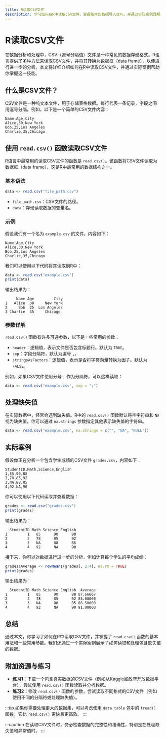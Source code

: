 ```yaml
---
title: R读取CSV文件
description: 学习如何在R中读取CSV文件，掌握基本的数据导入技巧，并通过实际案例理解其应用场景。
---
```


# R读取CSV文件

在数据分析和处理中，CSV（逗号分隔值）文件是一种常见的数据存储格式。R语言提供了多种方法来读取CSV文件，并将其转换为数据框（data frame），以便进行进一步的分析。本文将详细介绍如何在R中读取CSV文件，并通过实际案例帮助你掌握这一技能。

## 什么是CSV文件？

CSV文件是一种纯文本文件，用于存储表格数据。每行代表一条记录，字段之间用逗号分隔。例如，以下是一个简单的CSV文件内容：

```plaintext
Name,Age,City
Alice,30,New York
Bob,25,Los Angeles
Charlie,35,Chicago
```

## 使用 `read.csv()` 函数读取CSV文件

R语言中最常用的读取CSV文件的函数是 `read.csv()`。该函数将CSV文件读取为数据框（data frame），这是R中最常用的数据结构之一。

### 基本语法

```r
data <- read.csv("file_path.csv")
```

- `file_path.csv`：CSV文件的路径。
- `data`：存储读取数据的变量名。

### 示例

假设我们有一个名为 `example.csv` 的文件，内容如下：

```plaintext
Name,Age,City
Alice,30,New York
Bob,25,Los Angeles
Charlie,35,Chicago
```

我们可以使用以下代码将其读取到R中：

```r
data <- read.csv("example.csv")
print(data)
```

输出结果为：

```plaintext
     Name Age         City
1   Alice  30     New York
2     Bob  25  Los Angeles
3 Charlie  35     Chicago
```

### 参数详解

`read.csv()` 函数有许多可选参数，以下是一些常用的参数：

- `header`：逻辑值，表示文件是否包含标题行。默认为 `TRUE`。
- `sep`：字段分隔符，默认为逗号 `,`。
- `stringsAsFactors`：逻辑值，表示是否将字符向量转换为因子。默认为 `FALSE`。

例如，如果CSV文件使用分号 `;` 作为分隔符，可以这样读取：

```r
data <- read.csv("example.csv", sep = ";")
```

## 处理缺失值

在实际数据中，经常会遇到缺失值。R中的 `read.csv()` 函数默认将空字符串和 `NA` 视为缺失值。你可以通过 `na.strings` 参数指定其他表示缺失值的字符串。

```r
data <- read.csv("example.csv", na.strings = c("", "NA", "NULL"))
```

## 实际案例

假设你正在分析一个包含学生成绩的CSV文件 `grades.csv`，内容如下：

```plaintext
StudentID,Math,Science,English
1,85,90,88
2,78,85,92
3,NA,88,85
4,92,NA,90
```

你可以使用以下代码读取并查看数据：

```r
grades <- read.csv("grades.csv")
print(grades)
```

输出结果为：

```plaintext
  StudentID Math Science English
1         1   85      90      88
2         2   78      85      92
3         3   NA      88      85
4         4   92      NA      90
```

接下来，你可以对数据进行进一步的分析，例如计算每个学生的平均成绩：

```r
grades$Average <- rowMeans(grades[, 2:4], na.rm = TRUE)
print(grades)
```

输出结果为：

```plaintext
  StudentID Math Science English  Average
1         1   85      90      88 87.66667
2         2   78      85      92 85.00000
3         3   NA      88      85 86.50000
4         4   92      NA      90 91.00000
```

## 总结

通过本文，你学习了如何在R中读取CSV文件，并掌握了 `read.csv()` 函数的基本用法和一些常用参数。我们还通过一个实际案例展示了如何读取和处理包含缺失值的数据。

## 附加资源与练习

- **练习1**：下载一个包含真实数据的CSV文件（例如从Kaggle或政府开放数据平台），尝试使用 `read.csv()` 函数读取并分析数据。
- **练习2**：修改 `read.csv()` 函数的参数，尝试读取不同格式的CSV文件（例如使用不同的分隔符或处理缺失值）。

:::tip
如果你需要处理更大的数据集，可以考虑使用 `data.table` 包中的 `fread()` 函数，它比 `read.csv()` 更快且更高效。
:::

:::caution
在读取CSV文件时，务必检查数据的完整性和准确性，特别是在处理缺失值和异常值时。
:::